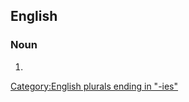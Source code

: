 ==English==

===Noun===
{{head|en|noun form}}

# {{plural of|en|synchronicity}}

[[Category:English plurals ending in "-ies"]]